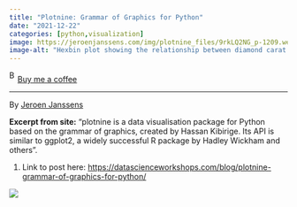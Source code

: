 ```yaml
---
title: "Plotnine: Grammar of Graphics for Python"
date: "2021-12-22"
categories: [python,visualization]
image: https://jeroenjanssens.com/img/plotnine_files/9rkLQ2NG_p-1209.webp
image-alt: "Hexbin plot showing the relationship between diamond carat and price, with color intensity representing count; higher carat diamonds generally have higher prices."
---
```


<link href="https://fonts.googleapis.com/css?family=Cookie" rel="stylesheet"><a class="bmc-button" target="_blank" href="https://www.buymeacoffee.com/JoscelinRocha">![Buy me a coffee](https://cdn.buymeacoffee.com/buttons/bmc-new-btn-logo.svg){alt="Buy me a coffee" width="15" height="21"}Buy me a coffee</a>

------------------------------------------------------------------------

By [Jeroen Janssens](https://datascienceworkshops.com/blog/plotnine-grammar-of-graphics-for-python/)

**Excerpt from site:** "plotnine is a data visualisation package for Python based on the grammar of graphics, created by Hassan Kibirige. Its API is similar to ggplot2, a widely successful R package by Hadley Wickham and others".

1.  Link to post here: <https://datascienceworkshops.com/blog/plotnine-grammar-of-graphics-for-python/>

![](https://jeroenjanssens.com/img/plotnine_files/9rkLQ2NG_p-1209.webp){fig-alt="Hexbin plot showing the relationship between diamond carat and price, with color intensity representing count; higher carat diamonds generally have higher prices."}
